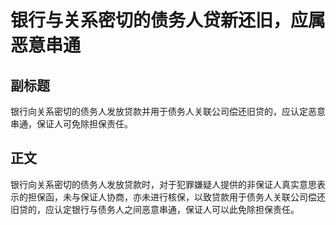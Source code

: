 # 银行与关系密切的债务人贷新还旧，应属恶意串通
## 副标题
银行向关系密切的债务人发放贷款并用于债务人关联公司偿还旧贷的，应认定恶意串通，保证人可免除担保责任。
## 正文
银行向关系密切的债务人发放贷款时，对于犯罪嫌疑人提供的非保证人真实意思表示的担保函，未与保证人协商，亦未进行核保，以致贷款用于债务人关联公司偿还旧贷的，应认定银行与债务人之间恶意串通，保证人可以此免除担保责任。
